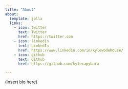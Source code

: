 ```yaml
---
title: "About"
about:
  template: jolla
  links:
    - icon: twitter
      text: Twitter
      href: https://twitter.com
    - icon: linkedin
      text: LinkedIn
      href: https://www.linkedin.com/in/kylewodehouse/
    - icon: github
      text: Github
      href: https://github.com/kylecapybara

---
```


(insert bio here)
